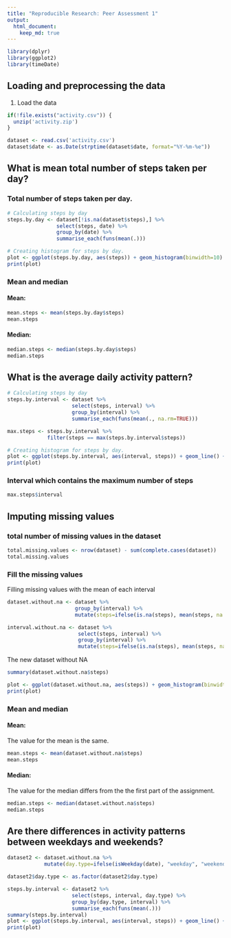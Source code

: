```yaml
---
title: "Reproducible Research: Peer Assessment 1"
output:
  html_document:
    keep_md: true
---
```


```r
library(dplyr)
library(ggplot2)
library(timeDate)
```

## Loading and preprocessing the data

1. Load the data

```r
if(!file.exists("activity.csv")) {
  unzip('activity.zip')
}

dataset <- read.csv('activity.csv')
dataset$date <- as.Date(strptime(dataset$date, format="%Y-%m-%e"))
```

## What is mean total number of steps taken per day?

### Total number of steps taken per day.

```r
# Calculating steps by day
steps.by.day <- dataset[!is.na(dataset$steps),] %>%
                select(steps, date) %>%
                group_by(date) %>%
                summarise_each(funs(mean(.)))

# Creating histogram for steps by day.
plot <- ggplot(steps.by.day, aes(steps)) + geom_histogram(binwidth=10)
print(plot)
```

### Mean and median

#### Mean:

```r
mean.steps <- mean(steps.by.day$steps)
mean.steps
```

#### Median:

```r
median.steps <- median(steps.by.day$steps)
median.steps
```

## What is the average daily activity pattern?

```r
# Calculating steps by day
steps.by.interval <- dataset %>%
                     select(steps, interval) %>%
                     group_by(interval) %>%
                     summarise_each(funs(mean(., na.rm=TRUE)))

max.steps <- steps.by.interval %>%
             filter(steps == max(steps.by.interval$steps))

# Creating histogram for steps by day.
plot <- ggplot(steps.by.interval, aes(interval, steps)) + geom_line() + geom_vline(xintercept=max.steps$interval, colour="red")
print(plot)
```

### Interval which contains the maximum number of steps

```r
max.steps$interval
```

## Imputing missing values

### total number of missing values in the dataset

```r
total.missing.values <- nrow(dataset) - sum(complete.cases(dataset))
total.missing.values
```

### Fill the missing values

Filling missing values with the mean of each interval

```r
dataset.without.na <- dataset %>%
                      group_by(interval) %>%
                      mutate(steps=ifelse(is.na(steps), mean(steps, na.rm=TRUE), steps))
```

```r
interval.without.na <- dataset %>%
                       select(steps, interval) %>%
                       group_by(interval) %>%
                       mutate(steps=ifelse(is.na(steps), mean(steps, na.rm=TRUE), steps))
```

The new dataset without NA

```r
summary(dataset.without.na$steps)
```

```r
plot <- ggplot(dataset.without.na, aes(steps)) + geom_histogram(binwidth=100)
print(plot)
```

### Mean and median

#### Mean:

The value for the mean is the same.
```r
mean.steps <- mean(dataset.without.na$steps)
mean.steps
```

#### Median:

The value for the median differs from the the first part of the assignment.

```r
median.steps <- median(dataset.without.na$steps)
median.steps
```

## Are there differences in activity patterns between weekdays and weekends?

```r
dataset2 <- dataset.without.na %>%
            mutate(day.type=ifelse(isWeekday(date), "weekday", "weekend"))

dataset2$day.type <- as.factor(dataset2$day.type)

steps.by.interval <- dataset2 %>%
                     select(steps, interval, day.type) %>%
                     group_by(day.type, interval) %>%
                     summarise_each(funs(mean(.)))
summary(steps.by.interval)
plot <- ggplot(steps.by.interval, aes(interval, steps)) + geom_line() + facet_grid(day.type~.)
print(plot)
```